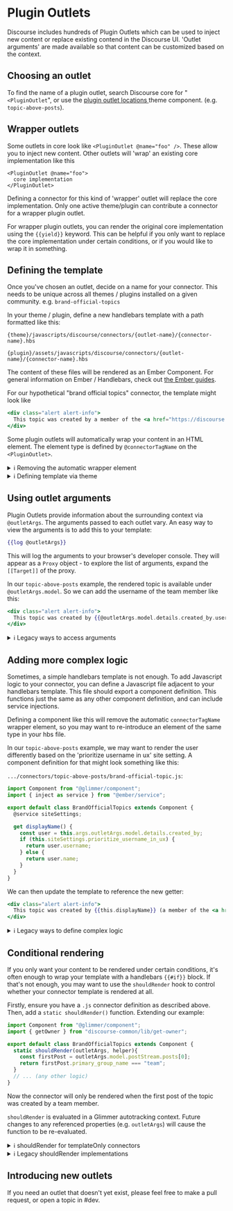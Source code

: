 
# Plugin Outlets
Discourse includes hundreds of Plugin Outlets which can be used to inject new content or replace existing contend in the Discourse UI. 'Outlet arguments' are made available so that content can be customized based on the context.

## Choosing an outlet

To find the name of a plugin outlet, search Discourse core for "`<PluginOutlet`", or use the [plugin outlet locations ](https://meta.discourse.org/t/plugin-outlet-locations-theme-component/100673) theme component. (e.g. `topic-above-posts`).


## Wrapper outlets

Some outlets in core look like `<PluginOutlet @name="foo" />`. These allow you to inject new content. Other outlets will 'wrap' an existing core implementation like this

```
<PluginOutlet @name="foo">
  core implementation
</PluginOutlet>
```
Defining a connector for this kind of 'wrapper' outlet will replace the core implementation. Only one active theme/plugin can contribute a connector for a wrapper plugin outlet.

For wrapper plugin outlets, you can render the original core implementation using the `{{yield}}` keyword. This can be helpful if you only want to replace the core implementation under certain conditions, or if you would like to wrap it in something.

## Defining the template

Once you've chosen an outlet, decide on a name for your connector. This needs to be unique across all themes / plugins installed on a given community. e.g. `brand-official-topics`

In your theme / plugin, define a new handlebars template with a path formatted like this:

<Tabs groupId="theme-plugin">
  <TabItem value="theme" label="🎨 Theme">

    {theme}/javascripts/discourse/connectors/{outlet-name}/{connector-name}.hbs

  </TabItem>
  <TabItem value="plugin" label="🔌 Plugin">

    {plugin}/assets/javascripts/discourse/connectors/{outlet-name}/{connector-name}.hbs

  </TabItem>
</Tabs>

The content of these files will be rendered as an Ember Component. For general information on Ember / Handlebars, check out [the Ember guides](https://guides.emberjs.com/release/components/).

For our hypothetical "brand official topics" connector, the template might look like

```handlebars
<div class="alert alert-info">
  This topic was created by a member of the <a href="https://discourse.org/team">Discourse Team</a>
</div>
```

Some plugin outlets will automatically wrap your content in an HTML element. The element type is defined by `@connectorTagName` on the `<PluginOutlet>`.

<details>
  <summary>ℹ️ Removing the automatic wrapper element</summary>
Modern plugin outlets (with `defaultGlimmer=true`) render connectors as 'template only glimmer components', which are significantly faster to render and have no wrapper element. Eventually, this will be used everywhere. 

To use this new rendering technique on existing plugin outlets, create an adjacent JS file with this content:

```javascript
import templateOnly from "@ember/component/template-only";
export default templateOnly();
```

If you need custom logic as well, see the other ℹ️ sections below.
</details>

<details>
<summary>ℹ️ Defining template via theme</summary>

We recommend using a dedicated file for your connector template. However, Discourse does still support defining a template via a `<script>` tag in your theme's `</head>` section. In that case, a definition would look like 

```html
<script type='text/x-handlebars' data-template-name='/connectors/{outlet-name}/{connector-name}'>
  Template content here
</script>
```
</details>



## Using outlet arguments
Plugin Outlets provide information about the surrounding context via `@outletArgs`. The arguments passed to each outlet vary. An easy way to view the arguments is to add this to your template:

```handlebars
{{log @outletArgs}}
```
This will log the arguments to your browser's developer console. They will appear as a `Proxy` object - to explore the list of arguments, expand the `[[Target]]` of the proxy.

In our `topic-above-posts` example, the rendered topic is available under `@outletArgs.model`. So we can add the username of the team member like this:

```handlebars
<div class="alert alert-info">
  This topic was created by {{@outletArgs.model.details.created_by.username}} (a member of the <a href="https://discourse.org/team">Discourse Team</a>)
</div>
```

<details>
<summary>ℹ️ Legacy ways to access arguments</summary>

In many Plugin Outlets, by default it is possible to access arguments using `{{argName}}` or `{{this.argName}}`. For now, this still works in existing outlets.

New plugin outlets (with `@defaultGlimmer={{true}}`) render connectors as 'template only glimmer components', which do not have a `this` context. Eventually, existing Plugin Outlets will also be migrated to this pattern. The `@outletArgs` technique is best because it will work consistently in both classic and glimmer plugin outlets.
</details>

## Adding more complex logic

Sometimes, a simple handlebars template is not enough. To add Javascript logic to your connector, you can define a Javascript file adjacent to your handlebars template. This file should export a component definition. This functions just the same as any other component definition, and can include service injections.

Defining a component like this will remove the automatic `connectorTagName` wrapper element, so you may want to re-introduce an element of the same type in your hbs file.

In our `topic-above-posts` example, we may want to render the user differently based on the 'prioritize username in ux' site setting. A component definition for that might look something like this: 

`.../connectors/topic-above-posts/brand-official-topic.js`:
```javascript
import Component from "@glimmer/component";
import { inject as service } from "@ember/service";

export default class BrandOfficialTopics extends Component {
  @service siteSettings;

  get displayName() {
    const user = this.args.outletArgs.model.details.created_by;
    if (this.siteSettings.prioritize_username_in_ux) {
      return user.username;
    } else {
      return user.name;
    }
  }
}
```

We can then update the template to reference the new getter:

```handlebars
<div class="alert alert-info">
  This topic was created by {{this.displayName}} (a member of the <a href="https://discourse.org/team">Discourse Team</a>)
</div>
```

<details>
<summary>ℹ️ Legacy ways to define complex logic</summary>
In older versions of Discourse, it wasn't possible to export a custom component definition. Instead, you could export an object with `setupComponent(args, component)` and `teardownComponent(component)` functions. This older technique is not officially deprecated yet, but we recommend switching to the new component-export approach going forwards.

</details>

## Conditional rendering

If you only want your content to be rendered under certain conditions, it's often enough to wrap your template with a handlebars `{{#if}}` block. If that's not enough, you may want to use the `shouldRender` hook to control whether your connector template is rendered at all.

Firstly, ensure you have a `.js` connector definition as described above. Then, add a `static shouldRender()` function. Extending our example:

```javascript
import Component from "@glimmer/component";
import { getOwner } from "discourse-common/lib/get-owner";

export default class BrandOfficialTopics extends Component {
  static shouldRender(outletArgs, helper){
    const firstPost = outletArgs.model.postStream.posts[0];
    return firstPost.primary_group_name === "team";
  }
  // ... (any other logic)
}
```
Now the connector will only be rendered when the first post of the topic was created by a team member.

`shouldRender` is evaluated in a Glimmer autotracking context. Future changes to any referenced properties (e.g. `outletArgs`) will cause the function to be re-evaluated.

<details>
<summary>ℹ️ shouldRender for templateOnly connectors</summary>

If you'd like to define a `shouldRender` function without the overhead of a full component, you can do something like this:

```javascript
import templateOnly from "@ember/component/template-only";

export default Object.assign(templateOnly(), {
  shouldRender(outletArgs, helper){
    // Logic here
  }
});
```

</details>

<details>
<summary>ℹ️ Legacy shouldRender implementations</summary>

**Autotracking:** Before Discourse 3.1, `shouldRender` would only be evaluated during initial render. Changes to referenced properties would not cause the function to be re-evaluated.

**Non-class syntax:** For now, defining a `shouldRender` function in a plain (non-class) javascript object is still supported, but we recommend moving towards a class-based or templateOnly-based syntax going forward.

</details>

## Introducing new outlets

If you need an outlet that doesn't yet exist, please feel free to make a pull request, or open a topic in #dev.